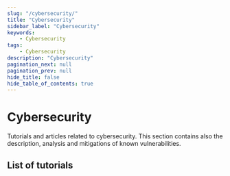 ```yaml
---
slug: "/cybersecurity/"
title: "Cybersecurity"
sidebar_label: "Cybersecurity"
keywords:
    - Cybersecurity
tags:
    - Cybersecurity
description: "Cybersecurity"
pagination_next: null
pagination_prev: null
hide_title: false
hide_table_of_contents: true
---
```


# Cybersecurity

Tutorials and articles related to cybersecurity. This section contains also the description, analysis and mitigations of known vulnerabilities.

## List of tutorials


<ListOfDocsComponent idPrefixFilter="cybersecurity"/>
